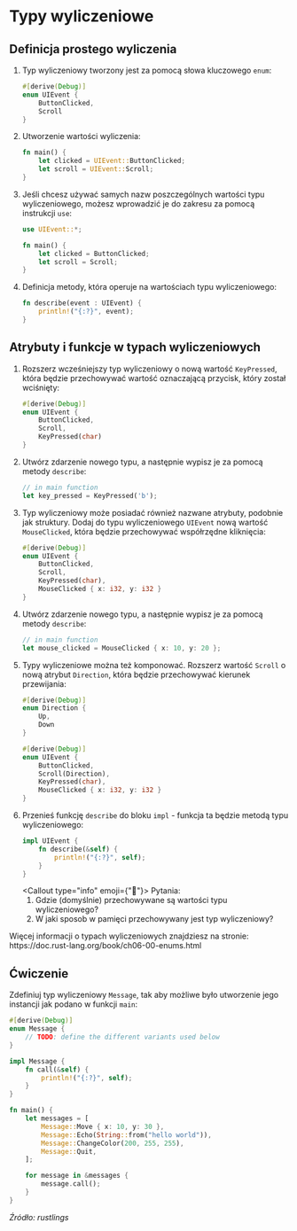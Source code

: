 
# Typy wyliczeniowe

## Definicja prostego wyliczenia

1. Typ wyliczeniowy tworzony jest za pomocą słowa kluczowego `enum`:
    ```rust
    #[derive(Debug)]
    enum UIEvent {
        ButtonClicked,
        Scroll
    }
    ```
1. Utworzenie wartości wyliczenia:
    ```rust
    fn main() {
        let clicked = UIEvent::ButtonClicked;
        let scroll = UIEvent::Scroll;
    }
    ```
1. Jeśli chcesz używać samych nazw poszczególnych wartości typu wyliczeniowego, możesz wprowadzić je do zakresu za pomocą instrukcji `use`:
    ```rust
    use UIEvent::*;

    fn main() {
        let clicked = ButtonClicked;
        let scroll = Scroll;
    }
    ```
1. Definicja metody, która operuje na wartościach typu wyliczeniowego:
    ```rust
    fn describe(event : UIEvent) {
        println!("{:?}", event);
    }
    ```
 
 
## Atrybuty i funkcje w typach wyliczeniowych

1. Rozszerz wcześniejszy typ wyliczeniowy o nową wartość `KeyPressed`, która będzie przechowywać wartość oznaczającą przycisk, który został wciśnięty:
    ```rust
    #[derive(Debug)]
    enum UIEvent {
        ButtonClicked,
        Scroll,
        KeyPressed(char)
    }
    ```
1. Utwórz zdarzenie nowego typu, a następnie wypisz je za pomocą metody `describe`:
    ```rust
    // in main function
    let key_pressed = KeyPressed('b');
    ```
1. Typ wyliczeniowy może posiadać również nazwane atrybuty, podobnie jak struktury. Dodaj do typu wyliczeniowego `UIEvent` nową wartość `MouseClicked`, która będzie przechowywać współrzędne kliknięcia:
    ```rust
    #[derive(Debug)]
    enum UIEvent {
        ButtonClicked,
        Scroll,
        KeyPressed(char),
        MouseClicked { x: i32, y: i32 }
    }
    ```
1. Utwórz zdarzenie nowego typu, a następnie wypisz je za pomocą metody `describe`:
    ```rust
    // in main function
    let mouse_clicked = MouseClicked { x: 10, y: 20 };
    ```
1. Typy wyliczeniowe można też komponować. Rozszerz wartość `Scroll` o nową atrybut `Direction`, która będzie przechowywać kierunek przewijania:
    ```rust
    #[derive(Debug)]
    enum Direction {
        Up,
        Down
    }

    #[derive(Debug)]
    enum UIEvent {
        ButtonClicked,
        Scroll(Direction),
        KeyPressed(char),
        MouseClicked { x: i32, y: i32 }
    }
    ```
1. Przenieś funkcję `describe` do bloku `impl` - funkcja ta będzie metodą typu wyliczeniowego:
    ```rust
    impl UIEvent {
        fn describe(&self) {
            println!("{:?}", self);
        }
    }
    ```
    <Callout type="info" emoji={"🤔"}>
    Pytania:
    1. Gdzie (domyślnie) przechowywane są wartości typu wyliczeniowego?
    1. W jaki sposob w pamięci przechowywany jest typ wyliczeniowy?
   </Callout>


<Callout type="info">
Więcej informacji o typach wyliczeniowych znajdziesz na stronie: https://doc.rust-lang.org/book/ch06-00-enums.html
</Callout>

## Ćwiczenie

Zdefiniuj typ wyliczeniowy `Message`, tak aby możliwe było utworzenie jego instancji jak podano w funkcji `main`:

```rust
#[derive(Debug)]
enum Message {
    // TODO: define the different variants used below
}

impl Message {
    fn call(&self) {
        println!("{:?}", self);
    }
}

fn main() {
    let messages = [
        Message::Move { x: 10, y: 30 },
        Message::Echo(String::from("hello world")),
        Message::ChangeColor(200, 255, 255),
        Message::Quit,
    ];

    for message in &messages {
        message.call();
    }
}
```

*Źródło: rustlings*





